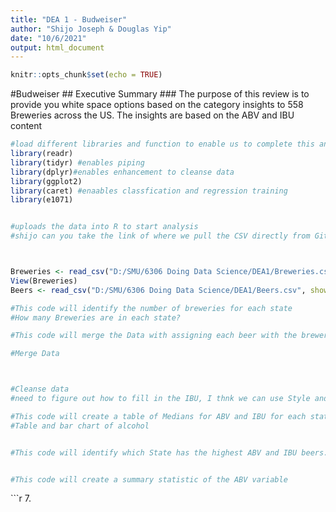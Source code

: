 ```yaml
---
title: "DEA 1 - Budweiser"
author: "Shijo Joseph & Douglas Yip"
date: "10/6/2021"
output: html_document
---
```


```r
knitr::opts_chunk$set(echo = TRUE)
```

#Budweiser
## Executive Summary
### The purpose of this review is to provide you white space options based on the category insights to 558 Breweries across the US.  The insights are based on the ABV and IBU content 


```r
#load different libraries and function to enable us to complete this analysis
library(readr)
library(tidyr) #enables piping
library(dplyr)#enables enhancement to cleanse data
library(ggplot2)
library(caret) #enaables classfication and regression training
library(e1071)



```

```r
#uploads the data into R to start analysis
#shijo can you take the link of where we pull the CSV directly from Github?



Breweries <- read_csv("D:/SMU/6306 Doing Data Science/DEA1/Breweries.csv", show_col_types = FALSE) 
View(Breweries)
Beers <- read_csv("D:/SMU/6306 Doing Data Science/DEA1/Beers.csv", show_col_types = FALSE)

```




```r
#This code will identify the number of breweries for each state
#How many Breweries are in each state?


```


```r
#This code will merge the Data with assigning each beer with the brewery and location

#Merge Data



#Cleanse data
#need to figure out how to fill in the IBU, I thnk we can use Style and ABV to formulate the IBU for those empty spots


```

```r
#This code will create a table of Medians for ABV and IBU for each state and graphically display a bar chart (how would a bar chart do that? wouldn't a box plot be better? Question to ask)
#Table and bar chart of alcohol



```

```r
#This code will identify which State has the highest ABV and IBU beers.



```

```r
#This code will create a summary statistic of the ABV variable


```


```r 7. 
